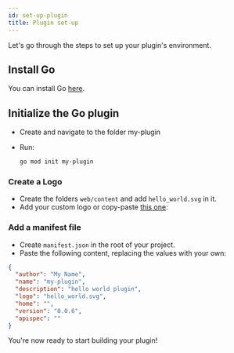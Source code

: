 ```yaml
---
id: set-up-plugin
title: Plugin set-up
---
```


Let's go through the steps to set up your plugin's environment.

## Install Go

You can install Go [here](https://go.dev/doc/install).


## Initialize the Go plugin

- Create and navigate to the folder my-plugin
- Run:

  ```bash
  go mod init my-plugin
  ```

### Create a Logo

- Create the folders `web/content` and add `hello_world.svg` in it.
- Add your custom logo or copy-paste [this one](https://github.com/massalabs/station-massa-hello-world/blob/main/web/content/hello_world.svg?short_path=1cd8e84):

### Add a manifest file

- Create `manifest.json` in the root of your project.
- Paste the following content, replacing the values with your own:

```json
{
  "author": "My Name",
  "name": "my-plugin",
  "description": "hello world plugin",
  "logo": "hello_world.svg",
  "home": "",
  "version": "0.0.6",
  "apispec": ""
}
```

You're now ready to start building your plugin!
